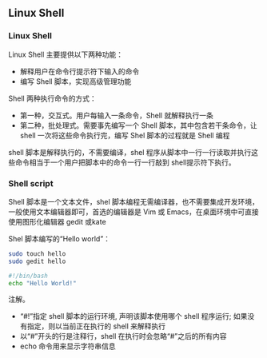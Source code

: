 
<WordCount>


## Linux Shell

### Linux Shell

Linux Shell 主要提供以下两种功能：
- 解释用户在命令行提示符下输入的命令
- 编写 Shell 脚本，实现高级管理功能

Shell 两种执行命令的方式：

- 第一种，交互式。用户每输入一条命令，Shell 就解释执行一条
- 第二种，批处理式。需要事先编写一个 Shell 脚本，其中包含若干条命令，让 shell 一次将这些命令执行完，编写 Shel 脚本的过程就是 Shell 编程

shell 脚本是解释执行的，不需要编译，shel 程序从脚本中一行一行读取并执行这些命令相当于一个用户把脚本中的命令一行一行敲到 shell提示符下执行。

### Shell script

Shell 脚本是一个文本文件，shel 脚本编程无需编译器，也不需要集成开发环境，一般使用文本编辑器即可，首选的编辑器是 Vim 或 Emacs，在桌面环境中可直接使用图形化编辑器 gedit 或kate

Shel 脚本编写的“Hello world”：

```bash
sudo touch hello
sudo gedit hello
```

```bash
#!/bin/bash
echo "Hello World!"
```

注解。
- “#!”指定 shell 脚本的运行环境, 声明该脚本使用哪个 shell 程序运行; 如果没有指定，则以当前正在执行的 shell 来解释执行
- 以“#”开头的行是注释行，shell 在执行时会忽略“#”之后的所有内容
- echo 命令用来显示字符串信息



</WordCount>